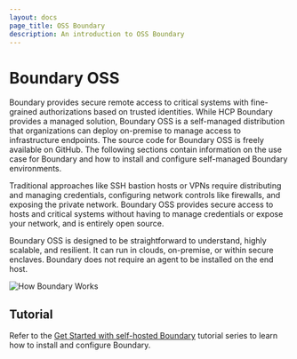```yaml
---
layout: docs
page_title: OSS Boundary
description: An introduction to OSS Boundary
---
```


# Boundary OSS

Boundary provides secure remote access to critical systems with fine-grained
authorizations based on trusted identities. While HCP Boundary provides a
managed solution, Boundary OSS is a self-managed distribution that organizations
can deploy on-premise to manage access to infrastructure endpoints. The source
code for Boundary OSS is freely available on GitHub. The following sections
contain information on the use case for Boundary and how to install and
configure self-managed Boundary environments.

Traditional approaches like SSH bastion hosts or VPNs require distributing and
managing credentials, configuring network controls like firewalls, and exposing
the private network. Boundary OSS provides secure access to hosts and critical
systems without having to manage credentials or expose your network, and is
entirely open source.

Boundary OSS is designed to be straightforward to understand, highly scalable,
and resilient. It can run in clouds, on-premise, or within secure enclaves.
Boundary does not require an agent to be installed on the end host.

![How Boundary Works](/img/how-boundary-works.png)

## Tutorial

Refer to the [Get Started with self-hosted Boundary](https://learn.hashicorp.com/collections/boundary/oss-getting-started) tutorial series to learn how to install and configure Boundary.
